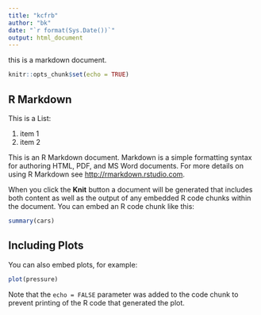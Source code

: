 ```yaml
---
title: "kcfrb"
author: "bk"
date: "`r format(Sys.Date())`"
output: html_document
---
```


this is a markdown document.

```r
knitr::opts_chunk$set(echo = TRUE)
```

## R Markdown

This is a List:

1. item 1
1. item 2


This is an R Markdown document. Markdown is a simple formatting syntax for authoring HTML, PDF, and MS Word documents. For more details on using R Markdown see <http://rmarkdown.rstudio.com>.

When you click the **Knit** button a document will be generated that includes both content as well as the output of any embedded R code chunks within the document. You can embed an R code chunk like this:

```r
summary(cars)
```

## Including Plots

You can also embed plots, for example:

```r
plot(pressure)
```

Note that the `echo = FALSE` parameter was added to the code chunk to prevent printing of the R code that generated the plot.
